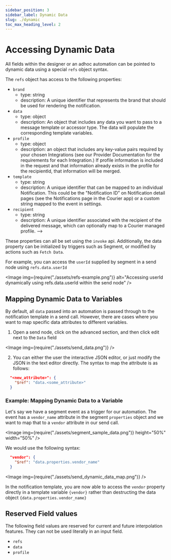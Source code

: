 ```yaml
---
sidebar_position: 3
sidebar_label: Dynamic Data
slug: ./dynamic
toc_max_heading_level: 2
---
```



# Accessing Dynamic Data

All fields within the designer or an adhoc automation can be pointed to dynamic data using a special `refs` object syntax.

The `refs` object has access to the following properties:

- `brand`
  - type: string
  - description: A unique identifier that represents the brand that should be used for rendering the notification.
- `data`
  - type: object
  - description: An object that includes any data you want to pass to a message template or accessor type. The data will populate the corresponding template variables.
- `profile`
  - type: object
  - description: an object that includes any key-value pairs required by your chosen Integrations (see our Provider Documentation for the requirements for each Integration.) If profile information is included in the request and that information already exists in the profile for the recipientId, that information will be merged.
- `template`
  - type: string
  - description: A unique identifier that can be mapped to an individual Notification. This could be the "Notification ID” on Notification detail pages (see the Notifications page in the Courier app) or a custom string mapped to the event in settings.
- `recipient`
  - type: string
  - description: A unique identifier associated with the recipient of the delivered message, which can optionally map to a Courier managed profile. -->

These properties can all be set using the `invoke` api. Additionally, the data property can be initialized by triggers
such as Segment, or modified by actions such as `Fetch Data`.

For example, you can access the `userId` supplied by segment in a send node using `refs.data.userId`

<Image
  img={require("./assets/refs-example.png")}
  alt="Accessing userId dynamically using refs.data.userId within the send node"
/>

## Mapping Dynamic Data to Variables

By default, all `data` passed into an automation is passed through to the notification template in a send call. However, there are cases where you want to map specific data attributes to different variables.

1. Open a send node, click on the advanced section, and then click edit next to the `Data` field

<Image img={require("./assets/send_data.png")} />

2. You can either the user the interactive JSON editor, or just modify the JSON in the text editor directly. The syntax to map the attribute is as follows:

```json
  "<new_attribute>": {
    "$ref": "data.<some_attribute>"
  }
```

### Example: Mapping Dynamic Data to a Variable

Let's say we have a segment event as a trigger for our automation. The event has a `vendor_name` attribute in the segment `properties` object and we want to map that to a `vendor` attribute in our send call.

<Image img={require("./assets/segment_sample_data.png")} height="50%" width="50%" />

We would use the following syntax:

```json
  "vendor": {
    "$ref": "data.properties.vendor_name"
  }
```

<Image img={require("./assets/send_dynamic_data_map.png")} />

In the notification template, you are now able to access the `vendor` property directly in a template variable `{vendor}` rather than destructing the data object `{data.properties.vendor_name}`

## Reserved Field values

The following field values are reserved for current and future interpolation features. They can
not be used literally in an input field.

- `refs`
- `data`
- `profile`
